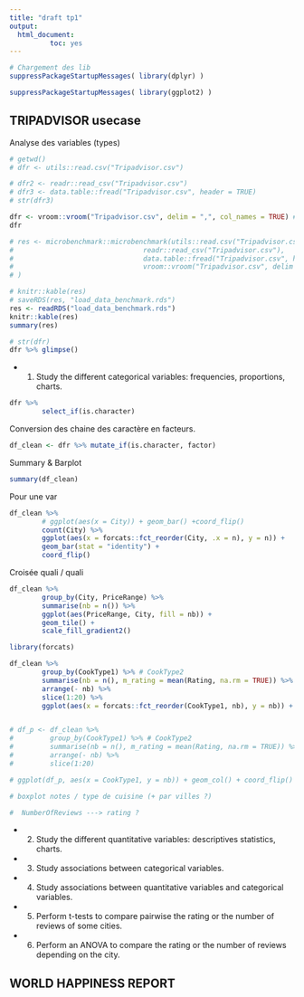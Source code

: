 ```yaml
---
title: "draft tp1"
output: 
  html_document:
          toc: yes
---
```


```r
# Chargement des lib
suppressPackageStartupMessages( library(dplyr) )
```


```r
suppressPackageStartupMessages( library(ggplot2) )
```


## TRIPADVISOR usecase

Analyse des variables (types)

```r
# getwd()
# dfr <- utils::read.csv("Tripadvisor.csv")
```


```r
# dfr2 <- readr::read_csv("Tripadvisor.csv")
# dfr3 <- data.table::fread("Tripadvisor.csv", header = TRUE)
# str(dfr3)
```


```r
dfr <- vroom::vroom("Tripadvisor.csv", delim = ",", col_names = TRUE) # , skip = 1
dfr
```


```r
# res <- microbenchmark::microbenchmark(utils::read.csv("Tripadvisor.csv"),
#                                readr::read_csv("Tripadvisor.csv"),
#                                data.table::fread("Tripadvisor.csv", header = TRUE),
#                                vroom::vroom("Tripadvisor.csv", delim = ",", col_names = TRUE), times = 10
# )

# knitr::kable(res)
# saveRDS(res, "load_data_benchmark.rds")
res <- readRDS("load_data_benchmark.rds")
knitr::kable(res)
summary(res)
```


```r
# str(dfr)
dfr %>% glimpse()
```


* 1) Study the different categorical variables: frequencies, proportions, charts.

```r
dfr %>% 
        select_if(is.character)
```

Conversion des chaine des caractère en facteurs.

```r
df_clean <- dfr %>% mutate_if(is.character, factor)
```


Summary & Barplot

```r
summary(df_clean)
```

Pour une var

```r
df_clean %>% 
        # ggplot(aes(x = City)) + geom_bar() +coord_flip()
        count(City) %>%
        ggplot(aes(x = forcats::fct_reorder(City, .x = n), y = n)) +
        geom_bar(stat = "identity") +
        coord_flip()
```

Croisée quali / quali

```r
df_clean %>% 
        group_by(City, PriceRange) %>% 
        summarise(nb = n()) %>% 
        ggplot(aes(PriceRange, City, fill = nb)) +
        geom_tile() +
        scale_fill_gradient2()
```



```r
library(forcats)

df_clean %>% 
        group_by(CookType1) %>% # CookType2
        summarise(nb = n(), m_rating = mean(Rating, na.rm = TRUE)) %>% 
        arrange(- nb) %>% 
        slice(1:20) %>% 
        ggplot(aes(x = forcats::fct_reorder(CookType1, nb), y = nb)) + geom_col() + coord_flip()


# df_p <- df_clean %>% 
#         group_by(CookType1) %>% # CookType2
#         summarise(nb = n(), m_rating = mean(Rating, na.rm = TRUE)) %>% 
#         arrange(- nb) %>% 
#         slice(1:20)

# ggplot(df_p, aes(x = CookType1, y = nb)) + geom_col() + coord_flip()
```


```r
# boxplot notes / type de cuisine (+ par villes ?)
```


```r
#  NumberOfReviews ---> rating ?
```


* 2) Study the different quantitative variables:  descriptives statistics, charts.

* 3) Study associations between categorical variables.

* 4) Study associations between quantitative variables and categorical variables.

* 5) Perform t-tests to compare pairwise the rating or the number of reviews of some cities.

* 6) Perform an ANOVA to compare the rating or the number of reviews depending on the city. 

## WORLD HAPPINESS REPORT
